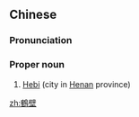 {{also|鹤壁}}
==Chinese==
{{zh-forms|s=鹤壁}}

===Pronunciation===
{{zh-pron
|m=Hèbì
|c=hok3 bik1
|cat=pn
}}

===Proper noun===
{{zh-proper noun}}

# [[Hebi]] (city in [[Henan]] province)

{{zh-cat|Place names}}

[[zh:鶴壁]]